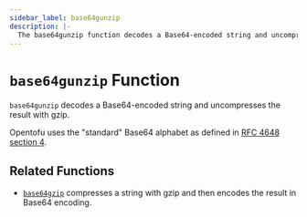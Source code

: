 ```yaml
---
sidebar_label: base64gunzip
description: |-
  The base64gunzip function decodes a Base64-encoded string and uncompresses the result with gzip.
---
```


# `base64gunzip` Function

`base64gunzip` decodes a Base64-encoded string and uncompresses the result with gzip.

Opentofu uses the "standard" Base64 alphabet as defined in
[RFC 4648 section 4](https://tools.ietf.org/html/rfc4648#section-4).

## Related Functions

* [`base64gzip`](../../language/functions/base64gzip.mdx) compresses a string with gzip and then encodes the result in
Base64 encoding.
